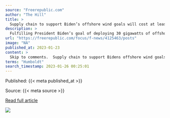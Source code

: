 ```yaml
---
source: "Freerepublic.com"
author: "The Hill"
title: >
  Supply chain to support Biden’s offshore wind goals will cost at least \$22.4B: report
description: >
  Fulfilling President Biden’s goal of deploying 30 gigawatts of offshore wind by 2030 would require the rapid scale-up of a domestic supply chain and at least $22.4 billion in infrastructure investments, a new report has found. The success of such a build-out …
url: "https://freerepublic.com/focus/f-news/4125463/posts"
image: "NA"
published_at: 2023-01-23
content: >
  Skip to comments.  Supply chain to support Bidens offshore wind goals will cost at least $22.4B: reportThe Hill ^   | 01-23-2023   | SHARON UDASIN   Posted on 01/23/2023 11:55:27 AM PST by ChicagoCon… [+4111 chars]
terms: "Humboldt"
search_timestamp: 2023-01-26 00:25:01
---
```



Published: {{< meta published_at >}}


Source: {{< meta source >}}


[Read full article]({{< meta url >}}){target='_blank'}



![](`r rmarkdown::metadata$image[1]`)

